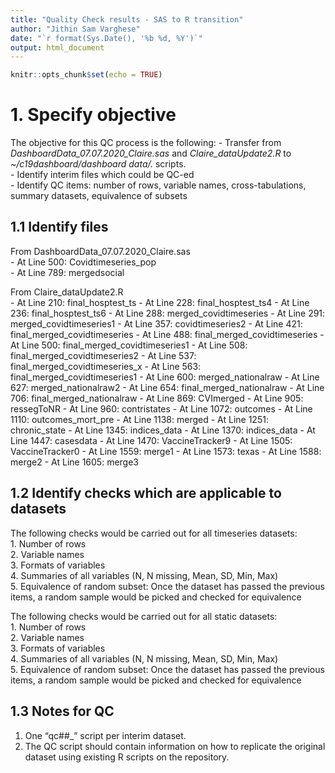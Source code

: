 ```yaml
---
title: "Quality Check results - SAS to R transition"
author: "Jithin Sam Varghese"
date: "`r format(Sys.Date(), '%b %d, %Y')`"
output: html_document
---
```


```r
knitr::opts_chunk$set(echo = TRUE)
```

# 1. Specify objective

The objective for this QC process is the following:
- Transfer from *DashboardData_07.07.2020_Claire.sas* and *Claire_dataUpdate2.R* to *~/c19dashboard/dashboard data/.* scripts.   
- Identify interim files which could be QC-ed   
- Identify QC items: number of rows, variable names, cross-tabulations, summary datasets, equivalence of subsets

## 1.1 Identify files

From DashboardData_07.07.2020_Claire.sas   
- At Line 500: Covidtimeseries_pop   
- At Line 789: mergedsocial  

From Claire_dataUpdate2.R   
- At Line 210: final_hosptest_ts
- At Line 228: final_hosptest_ts4
- At Line 236: final_hosptest_ts6
- At Line 288: merged_covidtimeseries
- At Line 291: merged_covidtimeseries1
- At Line 357: covidtimeseries2
- At Line 421: final_merged_covidtimeseries
- At Line 488: final_merged_covidtimeseries
- At Line 500: final_merged_covidtimeseries1
- At Line 508: final_merged_covidtimeseries2
- At Line 537: final_merged_covidtimeseries_x
- At Line 563: final_merged_covidtimeseries1
- At Line 600: merged_nationalraw
- At Line 627: merged_nationalraw2
- At Line 654: final_merged_nationalraw
- At Line 706: final_merged_nationalraw
- At Line 869: CVImerged
- At Line 905: ressegToNR
- At Line 960: contristates
- At Line 1072: outcomes
- At Line 1110: outcomes_mort_pre
- At Line 1138: merged
- At Line 1251: chronic_state
- At Line 1345: indices_data
- At Line 1370: indices_data
- At Line 1447: casesdata
- At Line 1470: VaccineTracker9
- At Line 1505: VaccineTracker0
- At Line 1559: merge1
- At Line 1573: texas
- At Line 1588: merge2
- At Line 1605: merge3

## 1.2 Identify checks which are applicable to datasets

The following checks would be carried out for all timeseries datasets:    
1. Number of rows   
2. Variable names    
3. Formats of variables    
4. Summaries of all variables (N, N missing, Mean, SD, Min, Max)     
5. Equivalence of random subset: Once the dataset has passed the previous items, a random sample would be picked and checked for equivalence     

The following checks would be carried out for all static datasets:    
1. Number of rows   
2. Variable names    
3. Formats of variables    
4. Summaries of all variables (N, N missing, Mean, SD, Min, Max)     
5. Equivalence of random subset: Once the dataset has passed the previous items, a random sample would be picked and checked for equivalence     

## 1.3 Notes for QC

1. One "qc##_" script per interim dataset.    
2. The QC script should contain information on how to replicate the original dataset using existing R scripts on the repository.    

